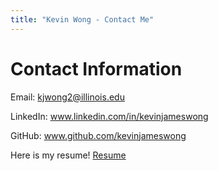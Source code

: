 ```yaml
---
title: "Kevin Wong - Contact Me"
---
```


# Contact Information

Email: <kjwong2@illinois.edu> 

LinkedIn: [www.linkedin.com/in/kevinjameswong](https://www.linkedin.com/in/kevinjameswong/){target="_blank"} 

GitHub: [www.github.com/kevinjameswong](https://www.github.com/kevinjameswong){target="_blank"}

Here is my resume! [Resume](Resume_07_31_21_Wong.pdf){target="_blank"}

